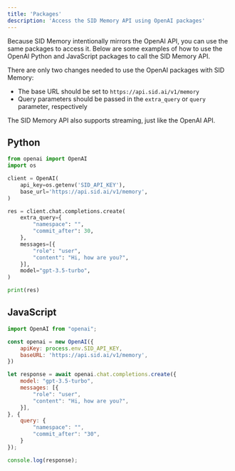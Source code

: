 ```yaml
---
title: 'Packages'
description: 'Access the SID Memory API using OpenAI packages'
---
```

Because SID Memory intentionally mirrors the OpenAI API,
you can use the same packages to access it.
Below are some examples of how to use the OpenAI Python and JavaScript packages to call the SID Memory API.

There are only two changes needed to use the OpenAI packages with SID Memory:
- The base URL should be set to `https://api.sid.ai/v1/memory`
- Query parameters should be passed in the `extra_query` or `query` parameter, respectively

The SID Memory API also supports streaming, just like the OpenAI API.

## Python
```python
from openai import OpenAI
import os

client = OpenAI(
    api_key=os.getenv('SID_API_KEY'),
    base_url='https://api.sid.ai/v1/memory',
)

res = client.chat.completions.create(
    extra_query={
        "namespace": "",
        "commit_after": 30,
    },
    messages=[{
        "role": "user",
        "content": "Hi, how are you?",
    }],
    model="gpt-3.5-turbo",
)

print(res)
```

## JavaScript
```javascript
import OpenAI from "openai";

const openai = new OpenAI({
    apiKey: process.env.SID_API_KEY,
    baseURL: 'https://api.sid.ai/v1/memory',
})

let response = await openai.chat.completions.create({
    model: "gpt-3.5-turbo",
    messages: [{
        "role": "user",
        "content": "Hi, how are you?",
    }],
}, {
    query: {
        "namespace": "",
        "commit_after": "30",
    }
});

console.log(response);
```
